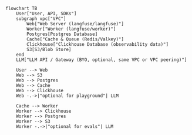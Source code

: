 ```mermaid
flowchart TB
    User["User, API, SDKs"]
    subgraph vpc["VPC"]
        Web["Web Server (langfuse/langfuse)"]
        Worker["Worker (langfuse/worker)"]
        Postgres[Postgres Database]
        Cache["Cache & Queue (Redis/Valkey)"]
        Clickhouse["Clickhouse Database (observability data)"]
        S3[S3/Blob Store]
    end
    LLM["LLM API / Gateway (BYO, optional, same VPC or VPC peering)"]

    User --> Web
    Web --> S3
    Web --> Postgres
    Web --> Cache
    Web --> Clickhouse
    Web -.->|"optional for playground"| LLM

    Cache --> Worker
    Worker --> Clickhouse
    Worker --> Postgres
    Worker --> S3
    Worker -.->|"optional for evals"| LLM
```
